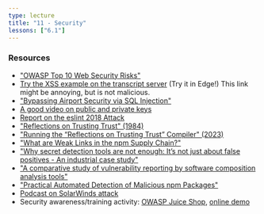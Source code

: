```yaml
---
type: lecture
title: "11 - Security"
lessons: ["6.1"]
---
```


### Resources

* ["OWASP Top 10 Web Security Risks"](https://owasp.org/www-project-top-ten/)
* [Try the XSS example on the transcript server](https://rest-example.covey.town/transcripts/%3Ch1%3ECongratulations%21%3C%2Fh1%3E%20You%20are%20the%201000th%20visitor%20to%20the%20transcript%20site%21%20You%20have%20been%20selected%20to%20receive%20a%20free%20iPad.%20To%20claim%20your%20prize%20%3Ca%20href%3D%27https%3A%2F%2Fwww.youtube.com%2Fwatch%3Fv%3DDLzxrzFCyOs%27%3Eclick%20here%21%3C%2Fa%3E%3Cscript%20language%3D%22javascript%22%3Edocument.getRootNode%28%29.body.innerHTML%3D%27%3Ch1%3ECongratulations%21%3C%2Fh1%3EYou%20are%20the%201000th%20visitor%20to%20the%20transcript%20site%21%20You%20have%20been%20selected%20to%20receive%20a%20free%20iPad.%20To%20claim%20your%20prize%20%3Ca%20href%3D%22https%3A%2F%2Fwww.youtube.com%2Fwatch%3Fv%3DDLzxrzFCyOs%22%3Eclick%20here%21%3C%2Fa%3E%27%3Balert%28%27You%20are%20a%20winner%21%27%29%3B%3C%2Fscript%3E) (Try it in Edge!) This link might be annoying, but is not malicious.
* ["Bypassing Airport Security via SQL Injection"](https://ian.sh/tsa)
* [A good video on public and private keys](https://www.youtube.com/watch?v=_zyKvPvh808)
* [Report on the eslint 2018 Attack](https://eslint.org/blog/2018/07/postmortem-for-malicious-package-publishes/)
* ["Reflections on Trusting Trust" (1984)](https://dl.acm.org/doi/pdf/10.1145/358198.358210)
* ["Running the “Reflections on Trusting Trust” Compiler" (2023)](https://research.swtch.com/nih)
* ["What are Weak Links in the npm Supply Chain?"](https://arxiv.org/abs/2112.10165)
* ["Why secret detection tools are not enough: It’s not just about false positives - An industrial case study"](https://link.springer.com/article/10.1007/s10664-021-10109-y)
* ["A comparative study of vulnerability reporting by software composition analysis tools"](https://dl.acm.org/doi/10.1145/3475716.3475769)
* ["Practical Automated Detection of Malicious npm Packages"](https://arxiv.org/abs/2202.13953)
* [Podcast on SolarWinds attack](https://www.theverge.com/2021/1/26/22248631/solarwinds-hack-cybersecurity-us-menn-decoder-podcast)
* Security awareness/training activity: [OWASP Juice Shop](https://owasp.org/www-project-juice-shop/), [online demo](https://juice-shop.herokuapp.com/#/)